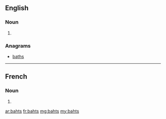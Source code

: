 ==English==

===Noun===
{{head|en|plural}}

# {{plural of|baht|lang=en}}

===Anagrams===
* [[baths#English|baths]]

----

==French==

===Noun===
{{head|fr|plural|g=m-p}}

# {{plural of|baht|lang=fr}}

[[ar:bahts]]
[[fr:bahts]]
[[mg:bahts]]
[[my:bahts]]
